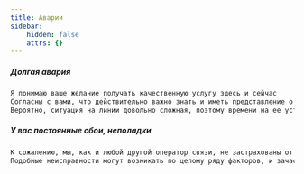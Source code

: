 ```yaml
---
title: Аварии
sidebar:
    hidden: false
    attrs: {}
---
```

##### Долгая авария

```txt
Я понимаю ваше желание получать качественную услугу здесь и сейчас
Согласны с вами, что действительно важно знать и иметь представление о ситуации
Вероятно, ситуация на линии довольно сложная, поэтому времени на ее устранение может потребоваться больше :(
```

##### У вас постоянные сбои, неполадки

```txt
К сожалению, мы, как и любой другой оператор связи, не застрахованы от сбоев в работе оборудования под влиянием различных условий 🙏
Подобные неисправности могут возникать по целому ряду факторов, и зачастую, по независящим от нас причинам
```
